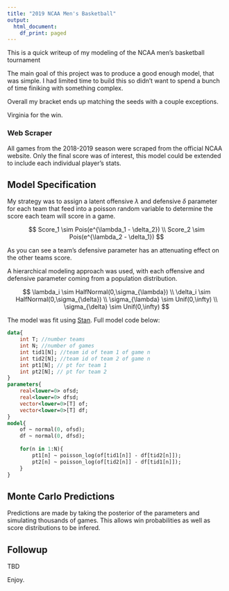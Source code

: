 ```yaml
---
title: "2019 NCAA Men's Basketball"
output:
  html_document:
    df_print: paged
---
```


This is a quick writeup of my modeling of the NCAA men's basketball tournament

The main goal of this project was to produce a good enough model, that was simple. I had limited time to build this so didn't want to spend a bunch of time finiking with something complex.

Overall my bracket ends up matching the seeds with a couple exceptions.

Virginia for the win.

### Web Scraper

All games from the 2018-2019 season were scraped from the official NCAA website. Only the final score was of interest, this model could be extended to include each individual player's stats.

## Model Specification

My strategy was to assign a latent offensive $\lambda$ and defensive $\delta$ parameter for each team that feed into a poisson random variable to determine the score each team will score in a game. 

$$
Score_1 \sim Pois(e^{\lambda_1 - \delta_2}) \\
Score_2 \sim Pois(e^{\lambda_2 - \delta_1}) 
$$

As you can see a team's defensive parameter has an attenuating effect on the other teams score.

A hierarchical modeling approach was used, with each offensive and defensive parameter coming from a population distribution.

$$
\lambda_i \sim HalfNormal(0,\sigma_{\lambda}) \\
\delta_i \sim HalfNormal(0,\sigma_{\delta}) \\
\sigma_{\lambda} \sim Unif(0,\infty) \\
\sigma_{\delta} \sim Unif(0,\infty)
$$

The model was fit using [Stan](https://mc-stan.org/). Full model code below:

```Stan
data{
    int T; //number teams
    int N; //number of games
    int tid1[N]; //team id of team 1 of game n
    int tid2[N]; //team id of team 2 of game n
    int pt1[N]; // pt for team 1
    int pt2[N]; // pt for team 2
}
parameters{
    real<lower=0> ofsd;
    real<lower=0> dfsd;
    vector<lower=0>[T] of;
    vector<lower=0>[T] df;
}
model{
    of ~ normal(0, ofsd);
    df ~ normal(0, dfsd);
    
    for(n in 1:N){
        pt1[n] ~ poisson_log(of[tid1[n]] - df[tid2[n]]);
        pt2[n] ~ poisson_log(of[tid2[n]] - df[tid1[n]]);
    }
}
```

## Monte Carlo Predictions

Predictions are made by taking the posterior of the parameters and simulating thousands of games. This allows win probabilities as well as score distributions to be infered.

## Followup

TBD

Enjoy.